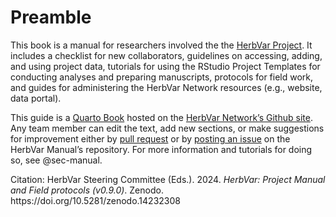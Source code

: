 
# Preamble {.unnumbered}


This book is a manual for researchers involved the the [HerbVar Project](https://herbvar.org/). It includes a checklist for new collaborators, guidelines on accessing, adding, and using project data, tutorials for using the RStudio Project Templates for conducting analyses and preparing manuscripts, protocols for field work, and guides for administering the HerbVar Network resources (e.g., website, data portal). 

This guide is a [Quarto Book](https://quarto.org/docs/books) hosted on the [HerbVar Network's Github site](https://github.com/HerbVar-Network). Any team member can edit the text, add new sections, or make suggestions for improvement either by [pull request](https://github.com/HerbVar-Network/project_manual/pulls) or by [posting an issue](https://github.com/HerbVar-Network/project_manual/issues) on the HerbVar Manual's repository. For more information and tutorials for doing so, see @sec-manual. 

Citation: HerbVar Steering Committee (Eds.). 2024. _HerbVar: Project Manual and Field protocols (v0.9.0)_. Zenodo. https://doi.org/10.5281/zenodo.14232308
